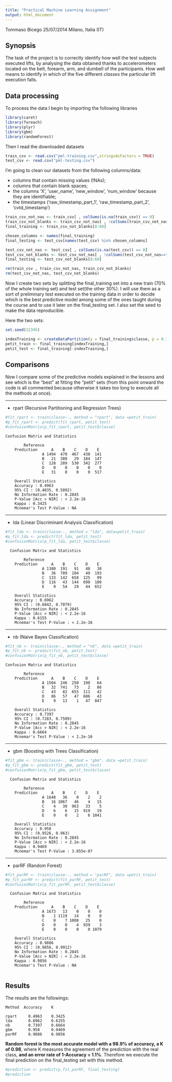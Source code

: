 ```yaml
---
title: "Practical Machine Learning Assignment"
output: html_document
---
```

Tommaso Bicego 25/07/2014 Milano, Italia (IT)

## Synopsis
The task of the project is to correctly identify how well the test subjects executed lifts, by analysing the data obtained thanks to accelerometers located on the belt, forearm, arm, and dumbell of the participants. How well means to identify in which of the five different *classes* the particular lift execution falls.

## Data processing

To process the data I begin by importing the following libraries

```r

library(caret)
library(foreach)
library(plyr)
library(gbm)
library(randomForest)

```

Then I read the downloaded datasets

```r
train_csv <- read.csv("pml-training.csv",stringsAsFactors = TRUE)
test_csv <- read.csv("pml-testing.csv")
``` 

I'm going to clean our datasets from the following columns/data:

- columns that contain missing values (!NAs);
- columns that contain blank spaces;
- the columns 'X', 'user_name', 'new_window', 'num_window' because they are identifiable;
- the timestamps ('raw_timestamp_part_1', 'raw_timestamp_part_2', 'cvtd_timestamp')
```r
train_csv_not_nas <- train_csv[ , colSums(is.na(train_csv)) == 0]
train_csv_not_blanks <- train_csv_not_nas[ , !colSums(train_csv_not_nas=="")]
final_training <- train_csv_not_blanks[8:60]
```

```r
chosen_columns <- names(final_training)
final_testing <- test_csv[names(test_csv) %in% chosen_columns]

test_csv_not_nas <- test_csv[ , colSums(is.na(test_csv)) == 0]
test_csv_not_blanks <- test_csv_not_nas[ , !colSums(test_csv_not_nas=="")]
final_testing <- test_csv_not_blanks[8:60]
```

```r
rm(train_csv , train_csv_not_nas, train_csv_not_blanks)
rm(test_csv_not_nas, test_csv_not_blanks)
```

Now I create two sets by splitting the final_training set into a new train (70% of the whole training set) and test set(the other 30%). I will use them as a sort of preliminary test executed on the training data in order to decide which is the best predictive model among some of the ones taught during the course and to use it later on the final_testing set.
I also set the seed to make the data reproducible.

Here the two sets:

```r
set.seed(12345)

indexTraining <- createDataPartition(y = final_training$classe, p = 0.7, list = FALSE)
petit_train <- final_training[indexTraining,]
petit_test <- final_training[-indexTraining,]
```


## Comparisons

Now I compare some of the predictive models explained in the lessons and see which is the "best" at fitting the "petit" sets (from this point onward the code is all commented because otherwise it takes too long to execute all the methods at once).

---

- rpart (Recursive Partitioning and Regression Trees)
```r
#fit_rpart <- train(classe~., method = "rpart", data =petit_train)
#p_fit_rpart <- predict(fit_rpart, petit_test)
#confusionMatrix(p_fit_rpart, petit_test$classe)
```

    Confusion Matrix and Statistics
       
            Reference
        Prediction      A    B    C    D    E
                    A 1494  470  467  438  141
                    B   21  380   29  184  147
                    C  128  289  530  342  277
                    D    0    0    0    0    0
                    E   31    0    0    0  517

        Overall Statistics
        Accuracy : 0.4963         
        95% CI : (0.4835, 0.5092)
        No Information Rate : 0.2845         
        P-Value [Acc > NIR] : < 2.2e-16      
        Kappa : 0.3425         
        Mcnemar's Test P-Value : NA      
   
---

- lda (Linear Discriminant Analysis Classification)
```r
#fit_lda <- train(classe~., method = "lda", data=petit_train)
#p_fit_lda <- predict(fit_lda, petit_test)
#confusionMatrix(p_fit_lda, petit_test$classe)
```

      Confusion Matrix and Statistics
       
            Reference
        Prediction      A    B    C    D    E
                    A 1380  191   91   48   38
                    B   36  709  104   49  193
                    C  133  142  658  125   99
                    D  116   43  144  698  100
                    E    9   54   29   44  652

        Overall Statistics
        Accuracy : 0.6962         
        95% CI : (0.6842, 0.7079)
        No Information Rate : 0.2845         
        P-Value [Acc > NIR] : < 2.2e-16      
        Kappa : 0.6155         
        Mcnemar's Test P-Value : < 2.2e-16      
   
---

- nb (Naive Bayes Classification)
```r
#fit_nb <- train(classe~., method = "nb", data =petit_train)
#p_fit_nb <- predict(fit_nb, petit_test)
#confusionMatrix(p_fit_nb, petit_test$classe)
```

    Confusion Matrix and Statistics

            Reference
        Prediction      A    B    C    D    E
                    A 1504  246  250  198   64
                    B   32  741   73    2   86
                    C   43   82  655  111   42
                    D   86   57   47  606   43
                    E    9   13    1   47  847

        Overall Statistics
        Accuracy : 0.7397         
        95% CI : (0.7283, 0.7509)
        No Information Rate : 0.2845         
        P-Value [Acc > NIR] : < 2.2e-16      
        Kappa : 0.6664         
        Mcnemar's Test P-Value : < 2.2e-16        
   
---

- gbm (Boosting with Trees Classification)
```r
#fit_gbm <- train(classe~., method = "gbm", data =petit_train)
#p_fit_gbm <- predict(fit_gbm, petit_test)
#confusionMatrix(p_fit_gbm, petit_test$classe)
```

      Confusion Matrix and Statistics

            Reference
        Prediction      A    B    C    D    E
                    A 1648   36    0    2    2
                    B   16 1067   46    4   15
                    C    4   30  963   33    5
                    D    6    6   15  919   19
                    E    0    0    2    6 1041

        Overall Statistics                        
        Accuracy : 0.958         
        95% CI : (0.9526, 0.963)
        No Information Rate : 0.2845        
        P-Value [Acc > NIR] : < 2.2e-16     
        Kappa : 0.9469        
        Mcnemar's Test P-Value : 3.655e-07    
   
---

- parRF (Random Forest)
```r
#fit_parRF <- train(classe~., method = "parRF", data =petit_train)
#p_fit_parRF <- predict(fit_parRF, petit_test)
#confusionMatrix(p_fit_parRF, petit_test$classe)
```

      Confusion Matrix and Statistics

            Reference
        Prediction      A    B    C    D    E
                    A 1673   13    0    0    0
                    B    1 1119   14    0    0
                    C    0    7 1008   25    0
                    D    0    0    4  939    3
                    E    0    0    0    0 1079

        Overall Statistics
        Accuracy : 0.9886          
        95% CI : (0.9856, 0.9912)
        No Information Rate : 0.2845          
        P-Value [Acc > NIR] : < 2.2e-16       
        Kappa : 0.9856          
        Mcnemar's Test P-Value : NA  
        

## Results

The results are the followings:

    Method  Accuracy    K
   
    rpart     0.4963    0.3425
    lda       0.6962    0.6155
    nb        0.7397    0.6664
    gbm       0.958     0.9469
    parRF     0.9886    0.9856

**Random forest is the most accurate model with a 98.9% of accuracy, a K of 0.98**, where K measures the agreement of the prediction with the real class, **and an error rate of 1-Accuracy = 1.1%**. 
Therefore we execute the final prediction on the final_testing set with this method.

```r
#prediction <- predict(p_fit_parRF, final_testing)
#prediction
```